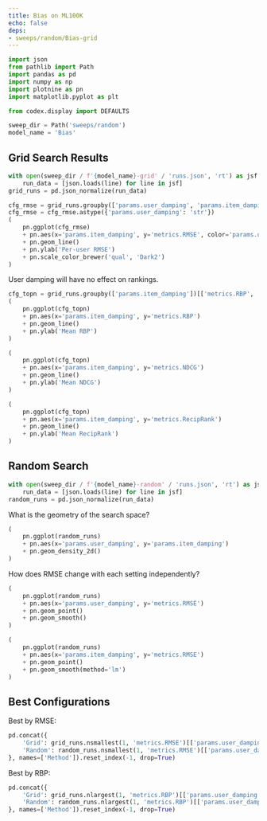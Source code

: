 ```yaml
---
title: Bias on ML100K
echo: false
deps:
- sweeps/random/Bias-grid
---
```


```python
import json
from pathlib import Path
import pandas as pd
import numpy as np
import plotnine as pn
import matplotlib.pyplot as plt
```

```python
from codex.display import DEFAULTS
```

```python
sweep_dir = Path('sweeps/random')
model_name = 'Bias'
```

## Grid Search Results

```python
with open(sweep_dir / f'{model_name}-grid' / 'runs.json', 'rt') as jsf:
    run_data = [json.loads(line) for line in jsf]
grid_runs = pd.json_normalize(run_data)
```

```python
cfg_rmse = grid_runs.groupby(['params.user_damping', 'params.item_damping'])['metrics.RMSE'].mean().reset_index()
cfg_rmse = cfg_rmse.astype({'params.user_damping': 'str'})
(
    pn.ggplot(cfg_rmse)
    + pn.aes(x='params.item_damping', y='metrics.RMSE', color='params.user_damping', shape='params.user_damping')
    + pn.geom_line()
    + pn.ylab('Per-user RMSE')
    + pn.scale_color_brewer('qual', 'Dark2')
)
```

User damping will have no effect on rankings.

```python
cfg_topn = grid_runs.groupby(['params.item_damping'])[['metrics.RBP', 'metrics.NDCG', 'metrics.RecipRank']].mean().reset_index()
(
    pn.ggplot(cfg_topn)
    + pn.aes(x='params.item_damping', y='metrics.RBP')
    + pn.geom_line()
    + pn.ylab('Mean RBP')
)
```


```python
(
    pn.ggplot(cfg_topn)
    + pn.aes(x='params.item_damping', y='metrics.NDCG')
    + pn.geom_line()
    + pn.ylab('Mean NDCG')
)
```

```python
(
    pn.ggplot(cfg_topn)
    + pn.aes(x='params.item_damping', y='metrics.RecipRank')
    + pn.geom_line()
    + pn.ylab('Mean RecipRank')
)
```

## Random Search

```python
with open(sweep_dir / f'{model_name}-random' / 'runs.json', 'rt') as jsf:
    run_data = [json.loads(line) for line in jsf]
random_runs = pd.json_normalize(run_data)
```

What is the geometry of the search space?

```python
(
    pn.ggplot(random_runs)
    + pn.aes(x='params.user_damping', y='params.item_damping')
    + pn.geom_density_2d()
)
```

How does RMSE change with each setting independently?

```python
(
    pn.ggplot(random_runs)
    + pn.aes(x='params.user_damping', y='metrics.RMSE')
    + pn.geom_point()
    + pn.geom_smooth()
)
```

```python
(
    pn.ggplot(random_runs)
    + pn.aes(x='params.item_damping', y='metrics.RMSE')
    + pn.geom_point()
    + pn.geom_smooth(method='lm')
)
```

## Best Configurations

Best by RMSE:

```python
pd.concat({
    'Grid': grid_runs.nsmallest(1, 'metrics.RMSE')[['params.user_damping', 'params.item_damping', 'metrics.RBP', 'metrics.RMSE']],
    'Random': random_runs.nsmallest(1, 'metrics.RMSE')[['params.user_damping', 'params.item_damping', 'metrics.RBP', 'metrics.RMSE']],
}, names=['Method']).reset_index(-1, drop=True)
```

Best by RBP:

```python
pd.concat({
    'Grid': grid_runs.nlargest(1, 'metrics.RBP')[['params.user_damping', 'params.item_damping', 'metrics.RBP', 'metrics.RMSE']],
    'Random': random_runs.nlargest(1, 'metrics.RBP')[['params.user_damping', 'params.item_damping', 'metrics.RBP', 'metrics.RMSE']],
}, names=['Method']).reset_index(-1, drop=True)
```

